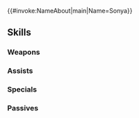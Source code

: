 {{#invoke:NameAbout|main|Name=Sonya}}{{HeroPage Tabs}}
{{Hero Infobox
|Name=Sonya
|Title=Beautiful Mage
|WeaponType=Green Tome
|MoveType=Infantry
|Origin=Fire Emblem Echoes: Shadows of Valentia
|Gender=Female
|actorEN=Tara Sands
|actorJP=下田岺易
|artist=鈴木理華
|additionDate=October 16, 2023
|releaseDate=October 16, 2023
|cv1=2
|cv2=300300
|TagID=魔器ソニア
|InternalID=1011
|Properties=rearmed,hat
|description=Daughter of Jedah, high priest of the Duma Faithful. She swore vengeance on her father for giving her sisters over to the Fell God. Appears in Fire Emblem Echoes: Shadows of Valentia.
}}
{{Stats Page
|Lv1HP=16|Lv1ATK=8|Lv1SPD=10|Lv1DEF=3|Lv1RES=15
|GRHP=50|GRATK=90|GRSPD=50|GRDEF=40|GRRES=70
}}
==Skills==
===Weapons===
{{Weapons Table
|weapon1=Wind
|weapon1Default=1
|weapon1Unlock=1
|weapon2=Elwind
|weapon2Default=2
|weapon2Unlock=2
|weapon3=Rexcalibur
|weapon3Default=4
|weapon3Unlock=3
|weapon4=Arc. Caliburnus
|weapon4Default=5
|weapon4Unlock=5
}}
===Assists===
{{Assists Table}}
===Specials===
{{Specials Table
|special1=Rising Wind
|special1Default=4
|special1Unlock=3
|special2=Blazing Wind
|special2Unlock=4
}}
===Passives===
{{Passives Table
|passiveA1=Beyond Witchery
|passiveA1Unlock=5
|passiveB1=Escape Route 1
|passiveB2=Escape Route 2
|passiveB3=Escape Route 3
|passiveB4=Escape Route 4
|passiveB1Unlock=2
|passiveB2Unlock=3
|passiveB3Unlock=4
|passiveB4Unlock=5
|passiveC1=Res Ploy 1
|passiveC2=Res Ploy 2
|passiveC3=Res Ploy 3
|passiveC4=Atk/Res Ploy 3
|passiveC1Unlock=2
|passiveC2Unlock=3
|passiveC3Unlock=4
|passiveC4Unlock=5
}}
{{Heroes Navbox}}